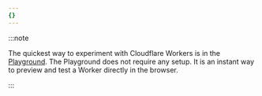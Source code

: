 ```yaml
---
{}
---
```


:::note

The quickest way to experiment with Cloudflare Workers is in the [Playground](https://workers.cloudflare.com/playground). The Playground does not require any setup. It is an instant way to preview and test a Worker directly in the browser.

:::
